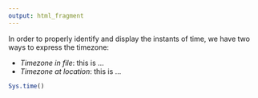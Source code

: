 ```yaml
---
output: html_fragment
---
```


In order to properly identify and display the instants of time, we have two ways to express the timezone:

- *Timezone in file*: this is ...
- *Timezone at location*: this is ...

```r
Sys.time()
```

